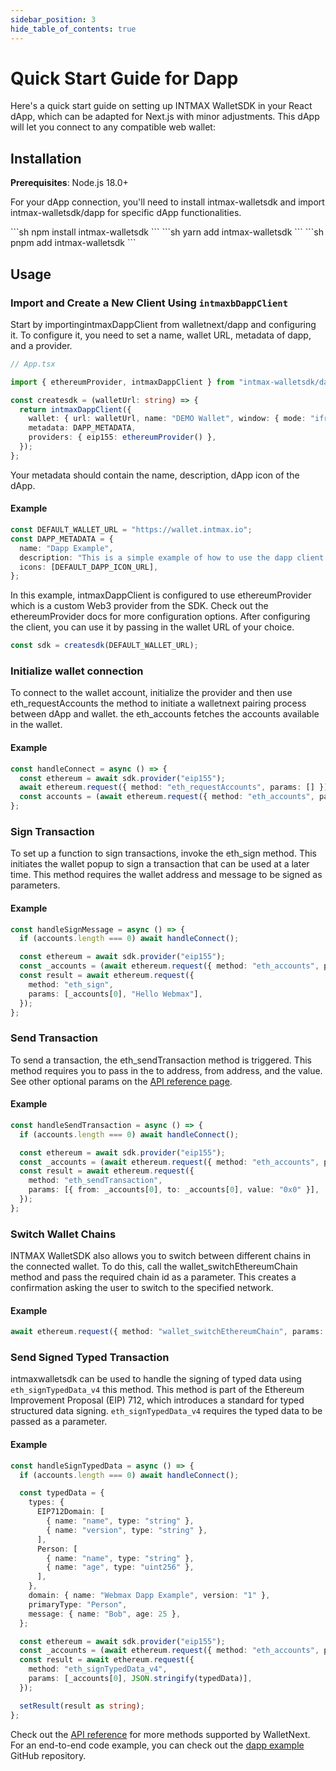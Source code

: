 ```yaml
---
sidebar_position: 3
hide_table_of_contents: true
---
```



# Quick Start Guide for Dapp

Here's a quick start guide on setting up INTMAX WalletSDK in your React dApp, which can be adapted for Next.js with minor adjustments. This dApp will let you connect to any compatible web wallet:

## Installation

**Prerequisites**: Node.js 18.0+

For your dApp connection, you'll need to install intmax-walletsdk and import intmax-walletsdk/dapp for specific dApp functionalities.

<Tabs>
  <TabItem value="npm" label="npm" default>
```sh
npm install intmax-walletsdk
```
  </TabItem>
  <TabItem value="yarn" label="yarn">
```sh
yarn add intmax-walletsdk
```
  </TabItem>
  <TabItem value="pnpm" label="pnpm">
```sh
pnpm add intmax-walletsdk
```
  </TabItem>
</Tabs>

## Usage

### Import and Create a New Client Using `intmaxbDappClient`

Start by importingintmaxDappClient from walletnext/dapp and configuring it. To configure it, you need to set a name, wallet URL, metadata of dapp, and a provider.

```ts
// App.tsx

import { ethereumProvider, intmaxDappClient } from "intmax-walletsdk/dapp";

const createsdk = (walletUrl: string) => {
  return intmaxDappClient({
    wallet: { url: walletUrl, name: "DEMO Wallet", window: { mode: "iframe" } },
    metadata: DAPP_METADATA,
    providers: { eip155: ethereumProvider() },
  });
};
```

Your metadata should contain the name, description, dApp icon of the dApp.

#### Example

```ts
const DEFAULT_WALLET_URL = "https://wallet.intmax.io";
const DAPP_METADATA = {
  name: "Dapp Example",
  description: "This is a simple example of how to use the dapp client.",
  icons: [DEFAULT_DAPP_ICON_URL],
};
```

In this example, intmaxDappClient is configured to use ethereumProvider which is a custom Web3 provider from the SDK. Check out the ethereumProvider docs for more configuration options.
After configuring the client, you can use it by passing in the wallet URL of your choice.

```ts
const sdk = createsdk(DEFAULT_WALLET_URL);
```

### Initialize wallet connection

To connect to the wallet account, initialize the provider and then use eth_requestAccounts the method to initiate a walletnext pairing process between dApp and wallet. the eth_accounts fetches the accounts available in the wallet.

#### Example

```ts
const handleConnect = async () => {
  const ethereum = await sdk.provider("eip155");
  await ethereum.request({ method: "eth_requestAccounts", params: [] });
  const accounts = (await ethereum.request({ method: "eth_accounts", params: [] })) as string[];
};
```

### Sign Transaction

To set up a function to sign transactions, invoke the eth_sign method. This initiates the wallet popup to sign a transaction that can be used at a later time. This method requires the wallet address and message to be signed as parameters.

#### Example

```ts
const handleSignMessage = async () => {
  if (accounts.length === 0) await handleConnect();

  const ethereum = await sdk.provider("eip155");
  const _accounts = (await ethereum.request({ method: "eth_accounts", params: [] })) as string[];
  const result = await ethereum.request({
    method: "eth_sign",
    params: [_accounts[0], "Hello Webmax"],
  });
};
```

### Send Transaction

To send a transaction, the eth_sendTransaction method is triggered. This method requires you to pass in the to address, from address, and the value. See other optional params on the [API reference page](../api-reference).

#### Example

```ts
const handleSendTransaction = async () => {
  if (accounts.length === 0) await handleConnect();

  const ethereum = await sdk.provider("eip155");
  const _accounts = (await ethereum.request({ method: "eth_accounts", params: [] })) as string[];
  const result = await ethereum.request({
    method: "eth_sendTransaction",
    params: [{ from: _accounts[0], to: _accounts[0], value: "0x0" }],
  });
};
```

### Switch Wallet Chains

INTMAX WalletSDK also allows you to switch between different chains in the connected wallet. To do this, call the wallet_switchEthereumChain method and pass the required chain id as a parameter. This creates a confirmation asking the user to switch to the specified network.

#### Example

```ts
await ethereum.request({ method: "wallet_switchEthereumChain", params: [{ chainId: "0x89" }] });
```

### Send Signed Typed Transaction

intmaxwalletsdk can be used to handle the signing of typed data using `eth_signTypedData_v4` this method. This method is part of the Ethereum Improvement Proposal (EIP) 712, which introduces a standard for typed structured data signing. `eth_signTypedData_v4` requires the typed data to be passed as a parameter.

#### Example

```ts
const handleSignTypedData = async () => {
  if (accounts.length === 0) await handleConnect();

  const typedData = {
    types: {
      EIP712Domain: [
        { name: "name", type: "string" },
        { name: "version", type: "string" },
      ],
      Person: [
        { name: "name", type: "string" },
        { name: "age", type: "uint256" },
      ],
    },
    domain: { name: "Webmax Dapp Example", version: "1" },
    primaryType: "Person",
    message: { name: "Bob", age: 25 },
  };

  const ethereum = await sdk.provider("eip155");
  const _accounts = (await ethereum.request({ method: "eth_accounts", params: [] })) as string[];
  const result = await ethereum.request({
    method: "eth_signTypedData_v4",
    params: [_accounts[0], JSON.stringify(typedData)],
  });

  setResult(result as string);
};
```

Check out the [API reference](../api-reference) for more methods supported by WalletNext.
For an end-to-end code example, you can check out the [dapp example](https://github.com/InternetMaximalism/walletnext/tree/main/examples/dapp) GitHub repository.
